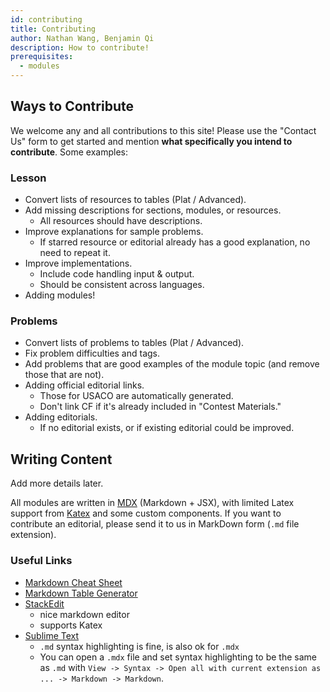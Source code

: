 ```yaml
---
id: contributing
title: Contributing
author: Nathan Wang, Benjamin Qi
description: How to contribute!
prerequisites:
  - modules
---
```


## Ways to Contribute

We welcome any and all contributions to this site! Please use the "Contact Us" form to get started and mention **what specifically you intend to contribute**. Some examples:

### Lesson

- Convert lists of resources to tables (Plat / Advanced).
- Add missing descriptions for sections, modules, or resources.
  - All resources should have descriptions.
- Improve explanations for sample problems.
  - If starred resource or editorial already has a good explanation, no need to repeat it.
- Improve implementations.
  - Include code handling input & output.
  - Should be consistent across languages.
- Adding modules!

### Problems

- Convert lists of problems to tables (Plat / Advanced).
- Fix problem difficulties and tags.
- Add problems that are good examples of the module topic (and remove those that are not).
- Adding official editorial links.
  - Those for USACO are automatically generated.
  - Don't link CF if it's already included in "Contest Materials."
- Adding editorials.
  - If no editorial exists, or if existing editorial could be improved.

## Writing Content

<IncompleteSection>

Add more details later.

</IncompleteSection>

All modules are written in [MDX](https://mdxjs.com/) (Markdown + JSX), with limited Latex support from [Katex](https://katex.org/) and some custom components. If you want to contribute an editorial, please send it to us in MarkDown form (`.md` file extension).

### Useful Links

  - [Markdown Cheat Sheet](https://www.markdownguide.org/cheat-sheet/)
  - [Markdown Table Generator](https://www.tablesgenerator.com/markdown_tables)
  - [StackEdit](https://stackedit.io/) 
    - nice markdown editor
    - supports Katex
  - [Sublime Text](https://www.sublimetext.com/) 
    - `.md` syntax highlighting is fine, is also ok for `.mdx`
    - You can open a `.mdx` file and set syntax highlighting to be the same as `.md` with `View -> Syntax -> Open all with current extension as ... -> Markdown -> Markdown`.
